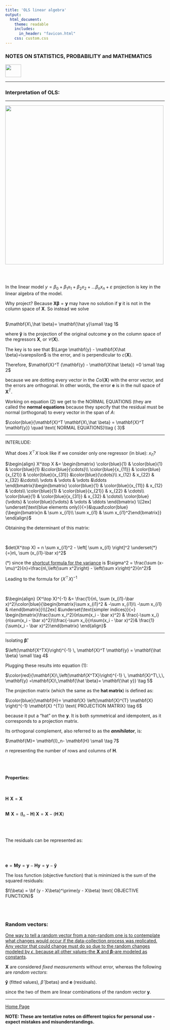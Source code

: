```yaml
---
title: 'OLS linear algebra'
output: 
  html_document:
    theme: readable
    includes:
      in_header: "favicon.html" 
    css: custom.css
---
```



### **NOTES ON STATISTICS, PROBABILITY and MATHEMATICS**

<a href="http://rinterested.github.io/statistics/index.html">
<img HEIGHT="40" WIDTH="50" src="logo.PNG"></a>

---

### Interpretation of OLS:

---


<img HEIGHT="500" WIDTH="500" src="https://cloud.githubusercontent.com/assets/9312897/22399812/833db3c2-e573-11e6-8611-08b1aa4e96de.png">

<br><br>

In the linear model $y = \beta_0 + \beta_1 x_1 + \beta_2 x_2 + ... \beta_n x_n +\varepsilon$ projection is key in the linear algebra of the model.

Why project? Because $\mathbf{X} \mathbf{\beta} = \mathbf{y}$ may have no solution if $\mathbf{y}$ it is not in the column space of $\mathbf{X}$. So instead we solve 
<br><br>

$\mathbf{X\,\hat \beta}= \mathbf{\hat y}\small \tag 1$

where $\mathbf{\hat y}$ is the projection of the original outcome $\mathbf{y}$ on the column space of the regressors $\mathbf{X}$, or $\mathscr C (\mathbf{X})$.

The key is to see that $\Large \mathbf{y} - \mathbf{X\hat \beta}=\varepsilon$ is the error, and is perpendicular to $c(\mathbf{X})$.

Therefore, $\mathbf{X}^T (\mathbf{y} - \mathbf{X\hat \beta}) =0 \small \tag 2$ 

because we are dotting every vector in the $Col(\mathbf{X})$ with the error vector, and the errors are orthogonal. In other words, the error $\mathbf{e}$ is in the null space of $\mathbf{X}^T$.

Working on equation (2) we get to the NORMAL EQUATIONS (they are called the **normal equations** because they specify that the residual must be normal (orthogonal) to every vector in the span of $A$:

$\color{blue}{\mathbf{X}^T \mathbf{X\,\hat \beta} = \mathbf{X}^T \mathbf{y}} \quad \text{ NORMAL EQUATIONS}\tag { 3}$

---

INTERLUDE:

What does $X^\top X$ look like if we consider only one regressor (in blue): $x_{i1}$?

$\begin{align} 
X^\top X &= \begin{bmatrix}
\color{blue}{1} & \color{blue}{1} & \color{blue}{1} &\color{blue}{\cdots}\\ 
\color{blue}{x_{11}} & \color{blue}{x_{21}} & \color{blue}{x_{31}} &\color{blue}{\cdots}\\  
x_{12} & x_{22}  & x_{32}  &\cdots\\ 
\vdots & \vdots  & \vdots  &\ddots
\end{bmatrix}\begin{bmatrix}
\color{blue}{1} & \color{blue}{x_{11}} & x_{12} & \cdots\\
\color{blue}{1} & \color{blue}{x_{21}} & x_{22} & \cdots\\
\color{blue}{1} & \color{blue}{x_{31}} & x_{32} & \cdots\\
\color{blue}{\vdots} & \color{blue}{\vdots} & \vdots & \ddots
\end{bmatrix} \\[2ex]
\underset{\text{blue elements only}}{=}&\quad\color{blue}{\begin{bmatrix}n & \sum x_{i1}\\ \sum x_{i1} & \sum x_{i1}^2\end{bmatrix}}
\end{align}$

Obtaining the determinant of this matrix:

<br>

$det(X^\top X) = n \sum x_{i1}^2 - \left[ \sum x_{i1} \right]^2 \underset{*}{=}n\, \sum (x_{i1}-\bar x)^2$

$(*)$ since the [shortcut formula for the variance](https://drive.google.com/file/d/0Bwl-HpVJ_5PeRWp2N3I5UVBrVVk/view?usp=sharing) is $\sigma^2 = \frac{\sum (x-\mu)^2}{n}=\frac{n\,\left(\sum x^2\right) - \left(\sum x\right)^2}{n^2}$

Leading to the formula for $(X^\top X)^{-1}$

<br>

$\begin{align}
(X^\top X)^{-1} &= \frac{1}{n\, \sum (x_{i1}-\bar x)^2}\color{blue}{\begin{bmatrix}\sum x_{i1}^2 & -\sum x_{i1}\\ -\sum x_{i1} & n\end{bmatrix}}\\[2ex]
&\underset{\text{simpler indices}}{=} \begin{bmatrix}\frac{\sum x_i^2}{n\sum(x_i - \bar x)^2} & \frac{-\sum x_i}{n\sum(x_i - \bar x)^2}\\\frac{-\sum x_i}{n\sum(x_i - \bar x)^2}& \frac{1}{\sum(x_i - \bar x)^2}\end{bmatrix}
\end{align}$


---

Isolating $\mathbf{\hat \beta}$:

$\left(\mathbf{X^TX}\right)^{-1} \, \mathbf{X}^T \mathbf{y} = \mathbf{\hat \beta} \small \tag 4$

Plugging these results into equation (1):

$\color{red}{\mathbf{X}\,\left(\mathbf{X^TX}\right)^{-1} \, \mathbf{X}^T\,\,\, \mathbf{y} =\mathbf{X}\,\mathbf{\hat \beta}= \mathbf{\hat y}} \tag 5$

The projection matrix (which the same as the **hat matrix**) is defined as:

$\color{blue}{\mathbf{H}= \mathbf{X} \left(\mathbf{X}^{T} \mathbf{X} \right)^{-1} \mathbf{X} ^{T}} \text{ PROJECTION MATRIX} \tag 6$ 

because it put a "hat" on the $\mathbf{y}$. It is both symmetrical and idempotent, as it corresponds to a projection matrix.

Its orthogonal complement, also referred to as the ***annihilator***, is:

$\mathbf{M}= \mathbf{I}_n- \mathbf{H} \small \tag 7$

$n$ representing the number of rows and columns of $\mathbf{H}$.

<br><br>

#### Properties:

<br>

$\mathbf{H}\,\,\mathbf{X} = \mathbf{X}$
<br><br>

$\mathbf{M}\,\,\mathbf{X} = \left(\mathbf{I}_n- \mathbf{H}\right)\,\mathbf{X}= \mathbf{X}- \left(\mathbf{H}\,\mathbf{X}\right)$

<br><br>

The residuals can be represented as:

<br><br>

$\mathbf{e}=\mathbf{M}\mathbf{y} =\mathbf{y}- \mathbf{H}\mathbf{y}= \mathbf{y}-\mathbf{\hat y}$

The loss function (objective function) that is minimized is the sum of the squared residuals:


$f(\beta) = \bf (y - X\beta)^\prime(y - X\beta) \text{ OBJECTIVE FUNCTION}$

<br><br>

### Random vectors:

[One way to tell a random vector from a non-random one is to contemplate what changes would occur if the data-collection process was replicated. Any vector that could change must do so due to the random changes modeled by $\epsilon$, because all other values--the $\mathbf{X}$ and $\mathbf{\beta}$--are modeled as constants](http://stats.stackexchange.com/q/178743/67822).

$\mathbf{X}$ are considered *fixed measurements* without error, whereas the following are *random vectors*:

$\mathbf{\hat y}$ (fitted values), $\hat \beta$ (betas) and $\mathbf{e}$ (residuals).

since the two of them are linear combinations of the random vector $\mathbf{y}$.

---
<a href="http://rinterested.github.io/statistics/index.html">Home Page</a>

**NOTE: These are tentative notes on different topics for personal use - expect mistakes and misunderstandings.**
